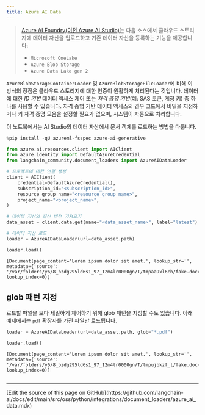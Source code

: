 ```yaml
---
title: Azure AI Data
---
```


>[Azure AI Foundry(이전 Azure AI Studio)](https://ai.azure.com/)는 다음 소스에서 클라우드 스토리지에 데이터 자산을 업로드하고 기존 데이터 자산을 등록하는 기능을 제공합니다:
>
>- `Microsoft OneLake`
>- `Azure Blob Storage`
>- `Azure Data Lake gen 2`

`AzureBlobStorageContainerLoader` 및 `AzureBlobStorageFileLoader`에 비해 이 방식의 장점은 클라우드 스토리지에 대한 인증이 원활하게 처리된다는 것입니다. 데이터에 대한 *ID 기반* 데이터 액세스 제어 또는 *자격 증명 기반*(예: SAS 토큰, 계정 키) 중 하나를 사용할 수 있습니다. 자격 증명 기반 데이터 액세스의 경우 코드에서 비밀을 지정하거나 키 자격 증명 모음을 설정할 필요가 없으며, 시스템이 자동으로 처리합니다.

이 노트북에서는 AI Studio의 데이터 자산에서 문서 객체를 로드하는 방법을 다룹니다.

```python
%pip install -qU azureml-fsspec azure-ai-generative
```

```python
from azure.ai.resources.client import AIClient
from azure.identity import DefaultAzureCredential
from langchain_community.document_loaders import AzureAIDataLoader
```

```python
# 프로젝트에 대한 연결 생성
client = AIClient(
    credential=DefaultAzureCredential(),
    subscription_id="<subscription_id>",
    resource_group_name="<resource_group_name>",
    project_name="<project_name>",
)
```

```python
# 데이터 자산의 최신 버전 가져오기
data_asset = client.data.get(name="<data_asset_name>", label="latest")
```

```python
# 데이터 자산 로드
loader = AzureAIDataLoader(url=data_asset.path)
```

```python
loader.load()
```

```output
[Document(page_content='Lorem ipsum dolor sit amet.', lookup_str='', metadata={'source': '/var/folders/y6/8_bzdg295ld6s1_97_12m4lr0000gn/T/tmpaa9xl6ch/fake.docx'}, lookup_index=0)]
```

## glob 패턴 지정

로드할 파일을 보다 세밀하게 제어하기 위해 glob 패턴을 지정할 수도 있습니다. 아래 예제에서는 `pdf` 확장자를 가진 파일만 로드됩니다.

```python
loader = AzureAIDataLoader(url=data_asset.path, glob="*.pdf")
```

```python
loader.load()
```

```output
[Document(page_content='Lorem ipsum dolor sit amet.', lookup_str='', metadata={'source': '/var/folders/y6/8_bzdg295ld6s1_97_12m4lr0000gn/T/tmpujbkzf_l/fake.docx'}, lookup_index=0)]
```

```python

```

---

<Callout icon="pen-to-square" iconType="regular">
  [Edit the source of this page on GitHub](https://github.com/langchain-ai/docs/edit/main/src/oss/python/integrations/document_loaders/azure_ai_data.mdx)
</Callout>
